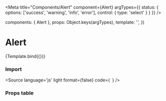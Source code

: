 

<Meta 
  title="Components/Alert" 
  component={Alert}
  argTypes={{
    status: {
      options: ['success', 'warning', 'info', 'error'],
      control: { type: 'select' }
    }
  }}
/>

  components: { Alert },
  props:      Object.keys(argTypes),
  template:   '<Alert v-bind="$props" />',
})

# Alert


<Canvas>
  <Story
    name="Alert"
    args={{
      message: 'Hello world',
      status: 'success',
    }}>
    {Template.bind({})}
  </Story>
</Canvas>

### Import

<Source
  language='js'
  light
  format={false}
  code={`
  `}
/>

### Props table

<ArgsTable of={Alert} />

